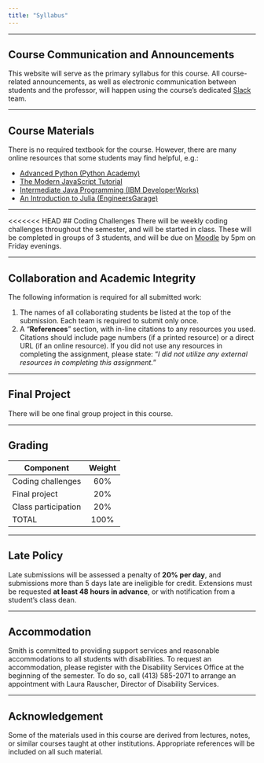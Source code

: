 ```yaml
---
title: "Syllabus"
---
```

<hr>

## Course Communication and Announcements
This website will serve as the primary syllabus for this course. All course-related announcements, as well as electronic communication between students and the professor, will happen using the course's dedicated [Slack](https://csc220-s18.slack.com) team.

<hr>
## Course Materials
There is no required textbook for the course. However, there are many online resources that some students may find helpful, e.g.:

- [Advanced Python (Python Academy)](http://www.python-academy.com/courses/specialtopics/python_course_advanced.html)
-	[The Modern JavaScript Tutorial](https://javascript.info/)
- [Intermediate Java Programming (IBM DeveloperWorks)](https://www.ibm.com/developerworks/java/tutorials/j-intermed/j-intermed.html)
- [An Introduction to Julia (EngineersGarage)](https://www.engineersgarage.com/guest-posts/overview-julia-high-performance-scientific-computation-language)

<hr>
<<<<<<< HEAD
## Coding Challenges
There will be weekly coding challenges throughout the semester, and will be started in class. These will be completed in groups of 3 students, and will be due on [Moodle](https://moodle.smith.edu/course/view.php?id=27778) by 5pm on Friday evenings. 

<hr>
## Collaboration and Academic Integrity
The following information is required for all submitted work:

1.	The names of all collaborating students be listed at the top of the submission. Each team is required to submit only once.
2. A "**References**" section, with in-line citations to any resources you used. Citations should include page numbers (if a printed resource) or a direct URL (if an online resource). If you did not use any resources in completing the assignment, please state: "*I did not utilize any external resources in completing this assignment.*"

<hr>
## Final Project
There will be one final group project in this course.

<hr>
## Grading	
| **Component**        | **Weight**  |
| ------------------- |:---:|
| Coding challenges   | 60% | 
| Final project	      | 20% | 
| Class participation	| 20% |
| TOTAL               | 100%|

<hr>
## Late Policy
Late submissions will be assessed a penalty of **20% per day**, and submissions more than 5 days late are ineligible for credit. Extensions must be requested **at least 48 hours in advance**, or with notification from a student's class dean.

<hr>
## Accommodation
Smith is committed to providing support services and reasonable accommodations to all students with disabilities. To request an accommodation, please register with the Disability Services Office at the beginning of the semester. To do so, call (413) 585-2071 to arrange an appointment with Laura Rauscher, Director of Disability Services. 

<hr>
## Acknowledgement
Some of the materials used in this course are derived from lectures, notes, or similar courses taught at other institutions. Appropriate references will be included on all such material.

